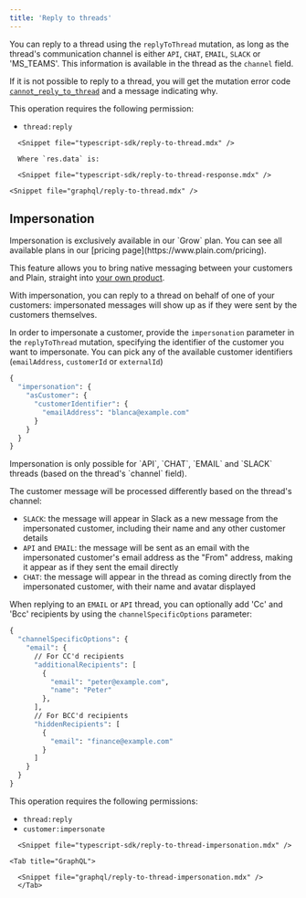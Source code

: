 ```yaml
---
title: 'Reply to threads'
---
```


You can reply to a thread using the `replyToThread` mutation, as long as the thread's communication channel is either `API`, `CHAT`, `EMAIL`, `SLACK` or 'MS_TEAMS'. This information is available in the thread as the `channel` field.

If it is not possible to reply to a thread, you will get the mutation error code [`cannot_reply_to_thread`](/api-reference/graphql/error-codes#cannot_reply_to_thread) and a message indicating why.

This operation requires the following permission:

- `thread:reply`

<Tabs>
  <Tab title="Typescript SDK">

      <Snippet file="typescript-sdk/reply-to-thread.mdx" />

      Where `res.data` is:

      <Snippet file="typescript-sdk/reply-to-thread-response.mdx" />

</Tab>

  <Tab title="GraphQL">

    <Snippet file="graphql/reply-to-thread.mdx" />

  </Tab>

</Tabs>

## Impersonation

<Note>
  Impersonation is exclusively available in our `Grow` plan. You can see all available plans in our
  [pricing page](https://www.plain.com/pricing).
</Note>

This feature allows you to bring native messaging between your customers and Plain, straight into [your own product](/headless-support-portal).

With impersonation, you can reply to a thread on behalf of one of your customers: impersonated messages will show up as if they were sent by the customers themselves.

In order to impersonate a customer, provide the `impersonation` parameter in the `replyToThread` mutation, specifying the identifier of the customer you want to impersonate. You can pick any of the available customer identifiers (`emailAddress`, `customerId` or `externalId`)

```graphql
{
  "impersonation": {
    "asCustomer": {
      "customerIdentifier": {
        "emailAddress": "blanca@example.com"
      }
    }
  }
}
```

<Note>
Impersonation is only possible for `API`, `CHAT`, `EMAIL` and `SLACK` threads (based on the thread's `channel` field).
</Note>

The customer message will be processed differently based on the thread's channel:

- `SLACK`: the message will appear in Slack as a new message from the impersonated customer, including their name and any other customer details
- `API` and `EMAIL`: the message will be sent as an email with the impersonated customer's email address as the "From" address, making it appear as if they sent the email directly
- `CHAT`: the message will appear in the thread as coming directly from the impersonated customer, with their name and avatar displayed

When replying to an `EMAIL` or `API` thread, you can optionally add 'Cc' and 'Bcc' recipients by using the `channelSpecificOptions` parameter:

```graphql
{
  "channelSpecificOptions": {
    "email": {
      // For CC'd recipients
      "additionalRecipients": [
        {
          "email": "peter@example.com",
          "name": "Peter"
        },
      ],
      // For BCC'd recipients
      "hiddenRecipients": [
        {
          "email": "finance@example.com"
        }
      ]
    }
  }
}
```

This operation requires the following permissions:

- `thread:reply`
- `customer:impersonate`

<Tabs>
  <Tab title="Typescript SDK">

      <Snippet file="typescript-sdk/reply-to-thread-impersonation.mdx" />

</Tab>
  
    <Tab title="GraphQL">
  
      <Snippet file="graphql/reply-to-thread-impersonation.mdx" />
      </Tab>
</Tabs>
